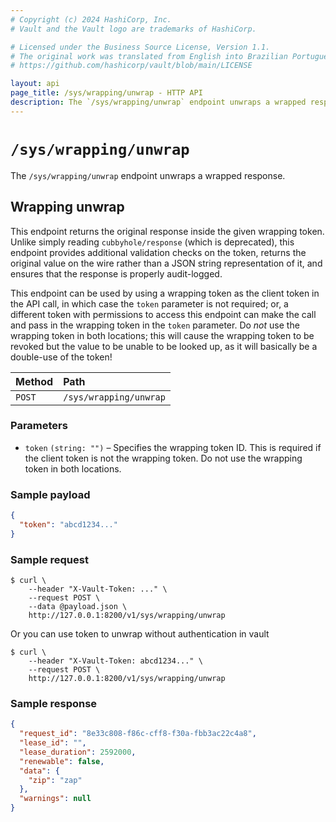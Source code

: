 ```yaml
---
# Copyright (c) 2024 HashiCorp, Inc.
# Vault and the Vault logo are trademarks of HashiCorp.

# Licensed under the Business Source License, Version 1.1.
# The original work was translated from English into Brazilian Portuguese.
# https://github.com/hashicorp/vault/blob/main/LICENSE

layout: api
page_title: /sys/wrapping/unwrap - HTTP API
description: The `/sys/wrapping/unwrap` endpoint unwraps a wrapped response.
---
```


# `/sys/wrapping/unwrap`

The `/sys/wrapping/unwrap` endpoint unwraps a wrapped response.

## Wrapping unwrap

This endpoint returns the original response inside the given wrapping token.
Unlike simply reading `cubbyhole/response` (which is deprecated), this endpoint
provides additional validation checks on the token, returns the original value
on the wire rather than a JSON string representation of it, and ensures that the
response is properly audit-logged.

This endpoint can be used by using a wrapping token as the client token in the
API call, in which case the `token` parameter is not required; or, a different
token with permissions to access this endpoint can make the call and pass in the
wrapping token in the `token` parameter. Do _not_ use the wrapping token in both
locations; this will cause the wrapping token to be revoked but the value to be
unable to be looked up, as it will basically be a double-use of the token!

| Method | Path                   |
| :----- | :--------------------- |
| `POST` | `/sys/wrapping/unwrap` |

### Parameters

- `token` `(string: "")` – Specifies the wrapping token ID. This is required if
  the client token is not the wrapping token. Do not use the wrapping token in
  both locations.

### Sample payload

```json
{
  "token": "abcd1234..."
}
```

### Sample request

```shell-session
$ curl \
    --header "X-Vault-Token: ..." \
    --request POST \
    --data @payload.json \
    http://127.0.0.1:8200/v1/sys/wrapping/unwrap
```

Or you can use token to unwrap without authentication in vault

```shell-session
$ curl \
    --header "X-Vault-Token: abcd1234..." \
    --request POST \
    http://127.0.0.1:8200/v1/sys/wrapping/unwrap
```

### Sample response

```json
{
  "request_id": "8e33c808-f86c-cff8-f30a-fbb3ac22c4a8",
  "lease_id": "",
  "lease_duration": 2592000,
  "renewable": false,
  "data": {
    "zip": "zap"
  },
  "warnings": null
}
```
